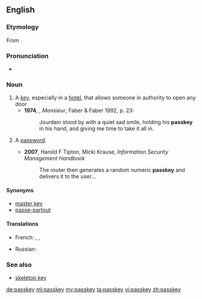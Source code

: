 ==English==
===Etymology===
From {{compound|pass|key}}.

===Pronunciation===
*{{audio|en-uk-passkey.ogg|Audio (UK)|lang=en}}

===Noun===
{{en-noun}}

# A [[key]], especially in a [[hotel]], that allows someone in authority to open any door
#*'''1974''', {{w|Lawrence Durrell}}, ''Monsieur'', Faber & Faber 1992, p. 23:
#*:Jourdain stood by with a quiet sad smile, holding his '''passkey''' in his hand, and giving me time to take it all in.
# {{context|computing|lang=en}} A [[password]].
#* '''2007''', Harold F Tipton, Micki Krause, ''Information Security Management Handbook''
#*: The router then generates a random numeric '''passkey''' and delivers it to the user...

====Synonyms====
* [[master key]]
* [[passe-partout]]

====Translations====
{{trans-top|a key that opens any door}}
* French: {{t+|fr|passe-partout|m}},  {{t+|fr|passepartout|m}},  {{t+|fr|passe|m}}
{{trans-mid}}
* Russian: {{t+|ru|отмы́чка|f|sc=Cyrl}}
{{trans-bottom}}

===See also===
* [[skeleton key]]

[[de:passkey]]
[[ml:passkey]]
[[my:passkey]]
[[ta:passkey]]
[[vi:passkey]]
[[zh:passkey]]